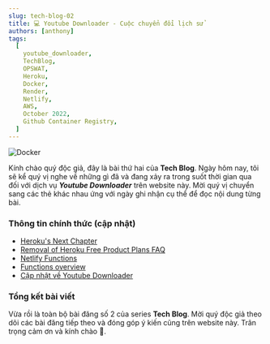 ```yaml
---
slug: tech-blog-02
title: 💻 Youtube Downloader - Cuộc chuyển đổi lịch sử
authors: [anthony]
tags:
  [
    youtube_downloader,
    TechBlog,
    OPSWAT,
    Heroku,
    Docker,
    Render,
    Netlify,
    AWS,
    October 2022,
    Github Container Registry,
  ]
---
```



![Docker](./partials/img/docker-logo.png)

Kính chào quý độc giả, đây là bài thứ hai của **Tech Blog**. Ngày hôm nay, tôi sẽ kể quý vị nghe về những gì
đã và đang xảy ra trong suốt thời gian qua đối với dịch vụ **_Youtube Downloader_** trên website này. Mời quý
vị chuyển sang các thẻ khác nhau ứng với ngày ghi nhận cụ thể để đọc nội dung từng bài.

<!-- truncate -->

### Thông tin chính thức (cập nhật)

- [Heroku's Next Chapter](https://blog.heroku.com/next-chapter)
- [Removal of Heroku Free Product Plans FAQ](https://help.heroku.com/RSBRUH58/removal-of-heroku-free-product-plans-faq)
- [Netlify Functions](https://www.netlify.com/products/functions/)
- [Functions overview](https://docs.netlify.com/functions/overview/)
- [Cập nhật về Youtube Downloader](https://www.builetuananh.name.vn/blog/tech-blog-01)

<Tabs lazy>
  <TabItem value="one" label="01/09" default>
    <FirstPost />
  </TabItem>
  <TabItem value="two" label="10/09">
    <SecondPost />
  </TabItem>
  <TabItem value="three" label="25/09">
    <ThirdPost />
  </TabItem>
</Tabs>

### Tổng kết bài viết

Vừa rồi là toàn bộ bài đăng số 2 của series **Tech Blog**. Mời quý độc giả theo dõi các bài đăng
tiếp theo và đóng góp ý kiến cũng trên website này. Trân trọng cảm ơn và kính chào 👋.
